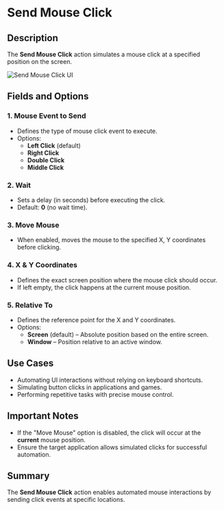# Send Mouse Click

## Description

The **Send Mouse Click** action simulates a mouse click at a specified position on the screen.

![Send Mouse Click UI](../assets/mouse-and-keyboard/send-mouse-click.png)

## Fields and Options  

### **1. Mouse Event to Send**  

- Defines the type of mouse click event to execute.  
- Options:
  - **Left Click** (default)
  - **Right Click**
  - **Double Click**
  - **Middle Click**

### **2. Wait**  

- Sets a delay (in seconds) before executing the click.  
- Default: **0** (no wait time).  

### **3. Move Mouse**  

- When enabled, moves the mouse to the specified X, Y coordinates before clicking.

### **4. X & Y Coordinates**  

- Defines the exact screen position where the mouse click should occur.  
- If left empty, the click happens at the current mouse position.

### **5. Relative To**  

- Defines the reference point for the X and Y coordinates.  
- Options:
  - **Screen** (default) – Absolute position based on the entire screen.
  - **Window** – Position relative to an active window.

## Use Cases

- Automating UI interactions without relying on keyboard shortcuts.
- Simulating button clicks in applications and games.
- Performing repetitive tasks with precise mouse control.

## Important Notes

- If the "Move Mouse" option is disabled, the click will occur at the **current** mouse position.
- Ensure the target application allows simulated clicks for successful automation.

## Summary

The **Send Mouse Click** action enables automated mouse interactions by sending click events at specific locations.